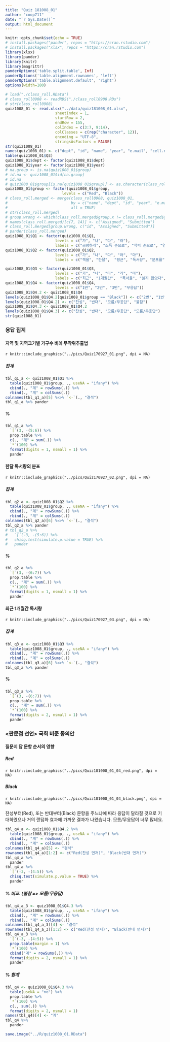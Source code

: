 ```yaml
---
title: "Quiz 181008_01"
author: "coop711"
date: "`r Sys.Date()`"
output: html_document
---
```


```r
knitr::opts_chunk$set(echo = TRUE)
# install.packages("pander", repos = "https://cran.rstudio.com")
# install.packages("xlsx", repos = "https://cran.rstudio.com")
library(xlsx)
library(pander)
library(knitr)
library(magrittr)
panderOptions('table.split.table', Inf)
panderOptions('table.alignment.rownames', 'left')
panderOptions('table.alignment.default', 'right')
options(width=180)
```

```r
# load("./class_roll.RData")
# class_roll0908 <- readRDS("./class_roll0908.RDs")
# str(class_roll0908)
quiz1008_01 <- read.xlsx("../data/quiz181008_01.xlsx", 
                      sheetIndex = 1, 
                      startRow = 2, 
                      endRow = 155, 
                      colIndex = c(3:7, 9:14), 
                      colClasses = c(rep("character", 12)), 
                      encoding = "UTF-8",
                      stringsAsFactors = FALSE)
str(quiz1008_01)
names(quiz1008_01) <- c("dept", "id", "name", "year", "e.mail", "cell.no", "Q1", "Q2", "Q3", "Q4", "group")
table(quiz1008_01$Q3)
quiz1008_01$dept <- factor(quiz1008_01$dept)
quiz1008_01$year <- factor(quiz1008_01$year)
# na.group <- is.na(quiz1008_01$group)
# id.na <- quiz1008_01$id[na.group]
# id.na
# quiz1008_01$group[is.na(quiz1008_01$group)] <- as.character(class_roll.order$group[is.na(quiz1008_01$group)])
quiz1008_01$group <- factor(quiz1008_01$group, 
                         levels = c("Red", "Black"))
# class_roll.merged <- merge(class_roll0908, quiz1008_01, 
#                            by = c("name", "dept", "id", "year", "e.mail"), 
#                            all = TRUE)
# str(class_roll.merged)
# group.wrong <- which(class_roll.merged$group.x != class_roll.merged$group.y)
# names(class_roll.merged)[c(7, 14)] <- c("Assigned", "Submitted")
# class_roll.merged[group.wrong, c("id", "Assigned", "Submitted")]
# pander(class_roll.merged)
quiz1008_01$Q1 <- factor(quiz1008_01$Q1, 
                      levels = c("가", "나", "다", "라"), 
                      labels = c("공평하게", "소득 순으로", "학력 순으로", "연령 순으로"))
quiz1008_01$Q2 <- factor(quiz1008_01$Q2, 
                      levels = c("가", "나", "다", "라", "마"), 
                      labels = c("책을", "한달",  "평균", "독서량", "분포를"))
```

```r
quiz1008_01$Q3 <- factor(quiz1008_01$Q3, 
                      levels = c("가", "나", "다", "라", "마"), 
                      labels = c("최근", "1개월간",  "독서율", "읽지 않았다", "56.2%"))
quiz1008_01$Q4 <- factor(quiz1008_01$Q4, 
                      levels = c("1번", "2번", "3번", "무응답"))
quiz1008_01$Q4.2 <- quiz1008_01$Q4
levels(quiz1008_01$Q4.2[quiz1008_01$group == "Black"]) <- c("2번", "1번", "3번", "무응답")
levels(quiz1008_01$Q4.2) <- c("찬성", "반대", "모름/무응답", "불참")
quiz1008_01$Q4.3 <- quiz1008_01$Q4.2
levels(quiz1008_01$Q4.3) <- c("찬성", "반대", "모름/무응답", "모름/무응답")
str(quiz1008_01)
```

<!--
### Group Mismatch

```r
pander(class_roll.merged[group.wrong, c("Assigned", "Submitted")])
```
-->

### 응답 집계

#### 지역 및 지역크기별 가구수 비례 무작위추출법

`r knitr::include_graphics("../pics/Quiz170927_01.png", dpi = NA)`

##### 집계

```r
tbl_q1_a <- quiz1008_01$Q1 %>% 
  table(quiz1008_01$group, ., useNA = "ifany") %>%
  cbind(., "계" = rowSums(.)) %>%
  rbind(., "계" = colSums(.))
colnames(tbl_q1_a)[5] %<>% `<-`(., "결석")
tbl_q1_a %>% pander 
```

##### %

```r
tbl_q1_a %>% 
  `[`(3, -(5:6)) %>%
  prop.table %>% 
  c(., "계" = sum(.)) %>%
  `*`(100) %>%
  format(digits = 1, nsmall = 1) %>%
  pander
```

#### 한달 독서량의 분포

`r knitr::include_graphics("../pics/Quiz170927_02.png", dpi = NA)`

##### 집계

```r
tbl_q2_a <- quiz1008_01$Q2 %>% 
  table(quiz1008_01$group, ., useNA = "ifany") %>%
  cbind(., "계" = rowSums(.)) %>%
  rbind(., "계" = colSums(.))
colnames(tbl_q2_a)[6] %<>% `<-`(., "결석")
tbl_q2_a %>% pander 
# tbl_q2_a %>% 
#   `[`(-3, -(5:6)) %>%
#   chisq.test(simulate.p.value = TRUE) %>%
#   pander
```

##### %

```r
tbl_q2_a %>% 
  `[`(3, -(6:7)) %>%
  prop.table %>% 
  c(., "계" = sum(.)) %>%
  `*`(100) %>%
  format(digits = 1, nsmall = 1) %>%
  pander
```

#### 최근 1개월간 독서량

`r knitr::include_graphics("../pics/Quiz170927_03.png", dpi = NA)`

##### 집계

```r
tbl_q3_a <- quiz1008_01$Q3 %>% 
  table(quiz1008_01$group, ., useNA = "ifany") %>%
  cbind(., "계" = rowSums(.)) %>%
  rbind(., "계" = colSums(.))
colnames(tbl_q3_a)[6] %<>% `<-`(., "결석")
tbl_q3_a %>% pander 
```

##### %

```r
tbl_q3_a %>% 
  `[`(3, -(6:7)) %>%
  prop.table %>% 
  c(., "계" = sum(.)) %>%
  `*`(100) %>%
  format(digits = 2, nsmall = 1) %>%
  pander
```

### <판문점 선언> 국회 비준 동의안

#### 질문지 답 문항 순서의 영향

##### Red 

`r knitr::include_graphics("../pics/Quiz181008_01_04_red.png", dpi = NA)`

##### Black

`r knitr::include_graphics("../pics/Quiz181008_01_04_black.png", dpi = NA)`

찬성부터(Red), 또는 반대부터(Black) 문항을 주느냐에 따라 응답이 달라질 것으로 기대하였으나 거의 랜덤화 효과에 가까운 결과가 나왔습니다. 모름/무응답이 너무 많네요.

```r
tbl_q4_a <- quiz1008_01$Q4.2 %>%
  table(quiz1008_01$group, ., useNA = "ifany") %>%
  cbind(., "계" = rowSums(.)) %>%
  rbind(., "계" = colSums(.))
colnames(tbl_q4_a)[5] <- "결석"
rownames(tbl_q4_a)[1:2] <- c("Red(찬성 먼저)", "Black(반대 먼저)")
tbl_q4_a %>% 
  pander
tbl_q4_a %>% 
  `[`(-3, -(4:5)) %>%
  chisq.test(simulate.p.value = TRUE) %>%
  pander
```

##### % 비교.  (불참 => 모름/무응답)

```r
tbl_q4_a_3 <- quiz1008_01$Q4.3 %>%
  table(quiz1008_01$group, ., useNA = "ifany") %>%
  cbind(., "계" = rowSums(.)) %>%
  rbind(., "계" = colSums(.))
colnames(tbl_q4_a_3)[4] <- "결석"
rownames(tbl_q4_a_3)[1:2] <- c("Red(찬성 먼저)", "Black(반대 먼저)")
tbl_q4_a_3 %>% 
  `[`(-3, -(4:5)) %>%
  prop.table(margin = 1) %>%
  `*`(100) %>%
  cbind("계" = rowSums(.)) %>%
  format(digits = 2, nsmall = 1) %>%
  pander
```

##### % 합계

```r
tbl_q4 <- quiz1008_01$Q4.3 %>%
  table(useNA = "no") %>%
  prop.table %>%
  `*`(100) %>%
  c(., sum(.)) %>%
  format(digits = 2, nsmall = 1)
names(tbl_q4)[4] <- "계"
tbl_q4 %>%
  pander
```


```r
save.image("../R/quiz1008_01.RData")
```